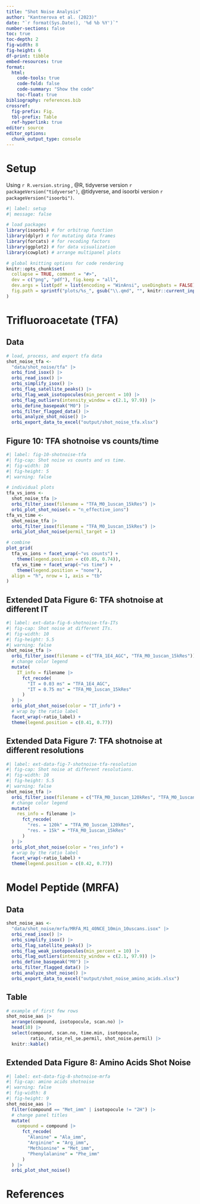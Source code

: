 ```yaml
---
title: "Shot Noise Analysis"
author: "Kantnerova et al. (2023)"
date: "`r format(Sys.Date(), '%d %b %Y')`"
number-sections: false
toc: true
toc-depth: 2
fig-width: 8
fig-height: 6
df-print: tibble
embed-resources: true
format: 
  html: 
    code-tools: true
    code-fold: false
    code-summary: "Show the code"
    toc-float: true
bibliography: references.bib
crossref:
  fig-prefix: Fig.
  tbl-prefix: Table
  ref-hyperlink: true
editor: source
editor_options: 
  chunk_output_type: console
---
```


# Setup

Using `r R.version.string` , @R, tidyverse version `r packageVersion("tidyverse")`, @tidyverse, and isoorbi version `r packageVersion("isoorbi")`.

```r
#| label: setup
#| message: false

# load packages
library(isoorbi) # for orbitrap function
library(dplyr) # for mutating data frames
library(forcats) # for recoding factors
library(ggplot2) # for data visualization
library(cowplot) # arrange multipanel plots
```

```r
# global knitting options for code rendering
knitr::opts_chunk$set(
  collapse = TRUE, comment = "#>",
  dev = c("png", "pdf"), fig.keep = "all",
  dev.args = list(pdf = list(encoding = "WinAnsi", useDingbats = FALSE)),
  fig.path = sprintf("plots/%s_", gsub("\\.qmd", "", knitr::current_input()))
)
```

# Trifluoroacetate (TFA)

## Data

```r
# load, process, and export tfa data
shot_noise_tfa <-
  "data/shot_noise/tfa" |>
  orbi_find_isox() |>
  orbi_read_isox() |>
  orbi_simplify_isox() |>
  orbi_flag_satellite_peaks() |>
  orbi_flag_weak_isotopocules(min_percent = 10) |>
  orbi_flag_outliers(intensity_window = c(2.1, 97.9)) |>
  orbi_define_basepeak("M0") |>
  orbi_filter_flagged_data() |>
  orbi_analyze_shot_noise() |>
  orbi_export_data_to_excel("output/shot_noise_tfa.xlsx")
```

## Figure 10: TFA shotnoise vs counts/time

```r
#| label: fig-10-shotnoise-tfa
#| fig-cap: Shot noise vs counts and vs time.
#| fig-width: 10
#| fig-height: 5
#| warning: false

# individual plots
tfa_vs_ions <- 
  shot_noise_tfa |>
  orbi_filter_isox(filename = "TFA_M0_1uscan_15kRes") |>
  orbi_plot_shot_noise(x = "n_effective_ions")
tfa_vs_time <- 
  shot_noise_tfa |>
  orbi_filter_isox(filename = "TFA_M0_1uscan_15kRes") |>
  orbi_plot_shot_noise(permil_target = 1)

# combine
plot_grid(
  tfa_vs_ions + facet_wrap(~"vs counts") + 
    theme(legend.position = c(0.85, 0.74)), 
  tfa_vs_time + facet_wrap(~"vs time") + 
    theme(legend.position = "none"),
  align = "h", nrow = 1, axis = "tb"
)
```

## Extended Data Figure 6: TFA shotnoise at different IT

```r
#| label: ext-data-fig-6-shotnoise-tfa-ITs
#| fig-cap: Shot noise at different ITs.
#| fig-width: 10
#| fig-height: 5.5
#| warning: false
shot_noise_tfa |>
  orbi_filter_isox(filename = c("TFA_1E4_AGC", "TFA_M0_1uscan_15kRes")) |>
  # change color legend
  mutate(
    IT_info = filename |>
      fct_recode(
        "IT = 0.03 ms" = "TFA_1E4_AGC",
        "IT = 0.75 ms" = "TFA_M0_1uscan_15kRes"
      )
  ) |>
  orbi_plot_shot_noise(color = "IT_info") +
  # wrap by the ratio label
  facet_wrap(~ratio_label) +
  theme(legend.position = c(0.41, 0.77))
```

## Extended Data Figure 7: TFA shotnoise at different resolutions

```r
#| label: ext-data-fig-7-shotnoise-tfa-resolution
#| fig-cap: Shot noise at different resolutions.
#| fig-width: 10
#| fig-height: 5.5
#| warning: false
shot_noise_tfa |>
  orbi_filter_isox(filename = c("TFA_M0_1uscan_120kRes", "TFA_M0_1uscan_15kRes")) |>
  # change color legend
  mutate(
    res_info = filename |>
      fct_recode(
        "res. = 120k" = "TFA_M0_1uscan_120kRes",
        "res. = 15k" = "TFA_M0_1uscan_15kRes"
      )
  ) |>
  orbi_plot_shot_noise(color = "res_info") +
  # wrap by the ratio label
  facet_wrap(~ratio_label) +
  theme(legend.position = c(0.42, 0.77))
```

# Model Peptide (MRFA)

## Data

```r
shot_noise_aas <-
  "data/shot_noise/mrfa/MRFA_M1_40NCE_10min_10uscans.isox" |>
  orbi_read_isox() |>
  orbi_simplify_isox() |>
  orbi_flag_satellite_peaks() |>
  orbi_flag_weak_isotopocules(min_percent = 10) |>
  orbi_flag_outliers(intensity_window = c(2.1, 97.9)) |>
  orbi_define_basepeak("M0") |>
  orbi_filter_flagged_data() |>
  orbi_analyze_shot_noise() |>
  orbi_export_data_to_excel("output/shot_noise_amino_acids.xlsx")
```

## Table

```r
# example of first few rows
shot_noise_aas |>
  arrange(compound, isotopocule, scan.no) |>
  head(10) |>
  select(compound, scan.no, time.min, isotopocule, 
         ratio, ratio_rel_se.permil, shot_noise.permil) |>
  knitr::kable()
```

## Extended Data Figure 8: Amino Acids Shot Noise

```r
#| label: ext-data-fig-8-shotnoise-mrfa
#| fig-cap: amino acids shotnoise
#| warning: false
#| fig-width: 8
#| fig-height: 9
shot_noise_aas |>
  filter(compound == "Met_imm" | isotopocule != "2H") |>
  # change panel titles
  mutate(
    compound = compound |>
      fct_recode(
        "Alanine" = "Ala_imm",
        "Arginine" = "Arg_imm",
        "Methionine" = "Met_imm",
        "Phenylalanine" = "Phe_imm"
      )
  ) |>
  orbi_plot_shot_noise()
```

# References
